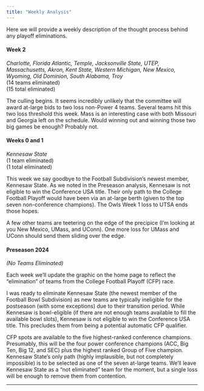 ```yaml
---
title: "Weekly Analysis"
---
```


Here we will provide a weekly description of the thought process behind any playoff eliminations.

#### Week 2

*Charlotte, Florida Atlantic, Temple, Jacksonville State, UTEP, Massachusetts, Akron, Kent State, Western Michigan, New Mexico, Wyoming, Old Dominion, South Alabama, Troy*\
(14 teams eliminated)\
(15 total eliminated)

The culling begins. It seems incredibly unlikely that the committee will award at-large bids to two loss non-Power 4 teams. Several teams hit this two loss threshold this week. Mass is an interesting case with both Missouri and Georgia left on the schedule. Would winning out and winning those two big games be enough? Probably not.

#### Weeks 0 and 1

*Kennesaw State* *\
*(1 team eliminated)\
(1 total eliminated)

This week we say goodbye to the Football Subdivision's newest member, Kennesaw State. As we noted in the Preseason analysis, Kennesaw is not eligible to win the Conference USA title. Their only path to the College Football Playoff would have been via an at-large berth (given to the top seven non-conference champions). The Owls Week 1 loss to UTSA ends those hopes.

A few other teams are teetering on the edge of the precipice (I'm looking at you New Mexico, UMass, and UConn). One more loss for UMass and UConn should send them sliding over the edge.

#### Preseason 2024

*(No Teams Eliminated)*

Each week we'll update the graphic on the home page to reflect the "elimination" of teams from the College Football Playoff (CFP) race.

I was ready to eliminate Kennesaw State (the newest member of the Football Bowl Subdivision) as new teams are typically ineligible for the postseason (with some exceptions) due to their transition period. While Kennesaw is bowl-eligible (if there are not enough teams available to fill the available bowl slots), Kennesaw is not eligible to win the Conference USA title. This precludes them from being a potential automatic CFP qualifier.

CFP spots are available to the five highest-ranked conference champions. Presumably, this will be the four power conference champions (ACC, Big Ten, Big 12, and SEC) plus the highest ranked Group of Five champion. Kennesaw State's only path (highly implausible, but not completely impossible) is to be selected as one of the seven at-large teams. We'll leave Kennesaw State as a "not eliminated" team for the moment, but a single loss will be enough to remove them from contention.

------------------------------------------------------------------------
